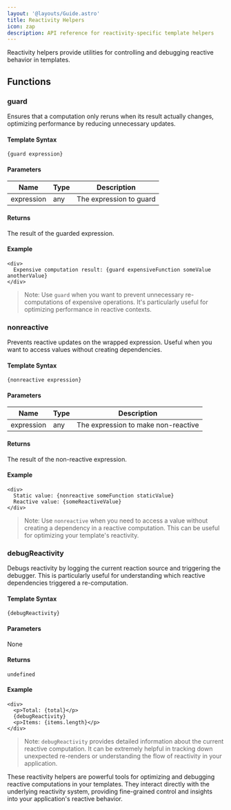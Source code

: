 ```yaml
---
layout: '@layouts/Guide.astro'
title: Reactivity Helpers
icon: zap
description: API reference for reactivity-specific template helpers
---
```


Reactivity helpers provide utilities for controlling and debugging reactive behavior in templates.

## Functions

### guard
Ensures that a computation only reruns when its result actually changes, optimizing performance by reducing unnecessary updates.

#### Template Syntax
```sui
{guard expression}
```

#### Parameters
| Name       | Type     | Description |
|------------|----------|-------------|
| expression | any      | The expression to guard |

#### Returns
The result of the guarded expression.

#### Example
```sui
<div>
  Expensive computation result: {guard expensiveFunction someValue anotherValue}
</div>
```

> Note: Use `guard` when you want to prevent unnecessary re-computations of expensive operations. It's particularly useful for optimizing performance in reactive contexts.

### nonreactive
Prevents reactive updates on the wrapped expression. Useful when you want to access values without creating dependencies.

#### Template Syntax
```sui
{nonreactive expression}
```

#### Parameters
| Name       | Type     | Description |
|------------|----------|-------------|
| expression | any      | The expression to make non-reactive |

#### Returns
The result of the non-reactive expression.

#### Example
```sui
<div>
  Static value: {nonreactive someFunction staticValue}
  Reactive value: {someReactiveValue}
</div>
```

> Note: Use `nonreactive` when you need to access a value without creating a dependency in a reactive computation. This can be useful for optimizing your template's reactivity.

### debugReactivity
Debugs reactivity by logging the current reaction source and triggering the debugger. This is particularly useful for understanding which reactive dependencies triggered a re-computation.

#### Template Syntax
```sui
{debugReactivity}
```

#### Parameters
None

#### Returns
`undefined`

#### Example
```sui
<div>
  <p>Total: {total}</p>
  {debugReactivity}
  <p>Items: {items.length}</p>
</div>
```

> Note: `debugReactivity` provides detailed information about the current reactive computation. It can be extremely helpful in tracking down unexpected re-renders or understanding the flow of reactivity in your application.

These reactivity helpers are powerful tools for optimizing and debugging reactive computations in your templates. They interact directly with the underlying reactivity system, providing fine-grained control and insights into your application's reactive behavior.
